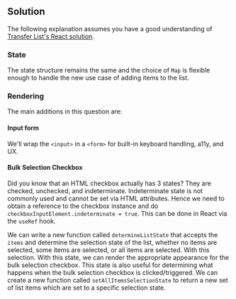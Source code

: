 
## Solution

The following explanation assumes you have a good understanding of [Transfer List's React solution](/questions/user-interface/transfer-list/react/solution).

### State

The state structure remains the same and the choice of `Map` is flexible enough to handle the new use case of adding items to the list.

### Rendering

The main additions in this question are:

#### Input form

We'll wrap the `<input>` in a `<form>` for built-in keyboard handling, a11y, and UX.

#### Bulk Selection Checkbox

Did you know that an HTML checkbox actually has 3 states? They are checked, unchecked, and indeterminate. Indeterminate state is not commonly used and cannot be set via HTML attributes. Hence we need to obtain a reference to the checkbox instance and do `checkboxInputElement.indeterminate = true`. This can be done in React via the `useRef` hook.

We can write a new function called `determineListState` that accepts the `items` and determine the selection state of the list, whether no items are selected, some items are selected, or all items are selected. With this selection. With this state, we can render the appropriate appearance for the bulk selection checkbox. This state is also useful for determining what happens when the bulk selection checkbox is clicked/triggered. We can create a new function called `setAllItemsSelectionState` to return a new set of list items which are set to a specific selection state.

<TestCases />
<A11y />
<Notes />
